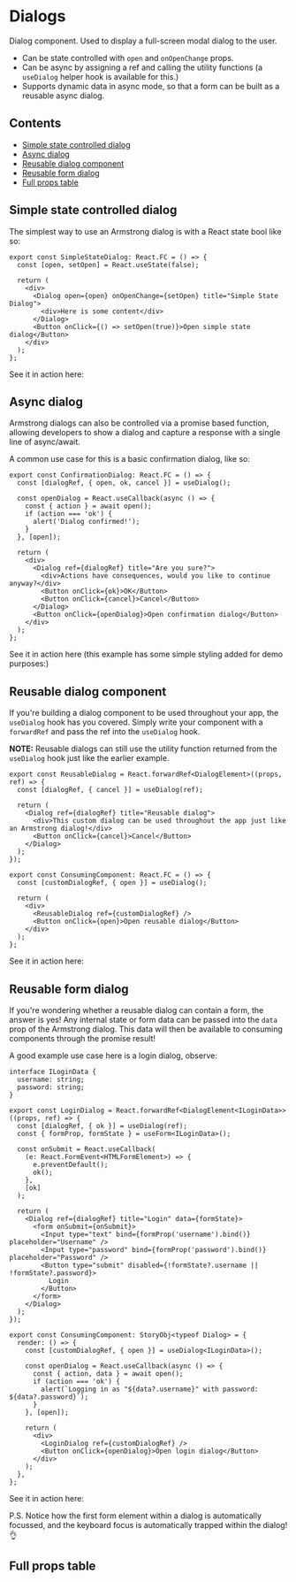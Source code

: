 

<Meta title="Modals/Dialog" component={Dialog} />

# Dialogs

Dialog component. Used to display a full-screen modal dialog to the user.

- Can be state controlled with `open` and `onOpenChange` props.
- Can be async by assigning a ref and calling the utility functions (a `useDialog` helper hook is available for this.)
- Supports dynamic data in async mode, so that a form can be built as a reusable async dialog.

<Canvas withSource="closed" of={DialogStories.Default} />

## Contents

- [Simple state controlled dialog](#simple-state)
- [Async dialog](#async)
- [Reusable dialog component](#reusable)
- [Reusable form dialog](#reusable-form)
- [Full props table](#props)

## <a name="simple-state">Simple state controlled dialog</a>

The simplest way to use an Armstrong dialog is with a React state bool like so:

```tsx
export const SimpleStateDialog: React.FC = () => {
  const [open, setOpen] = React.useState(false);

  return (
    <div>
      <Dialog open={open} onOpenChange={setOpen} title="Simple State Dialog">
        <div>Here is some content</div>
      </Dialog>
      <Button onClick={() => setOpen(true)}>Open simple state dialog</Button>
    </div>
  );
};
```

See it in action here:

<Canvas withSource="closed" of={DialogStories.SimpleStateDialog} />

## <a name="async">Async dialog</a>

Armstrong dialogs can also be controlled via a promise based function, allowing developers to show a dialog and capture a response with a single line of async/await.

A common use case for this is a basic confirmation dialog, like so:

```tsx
export const ConfirmationDialog: React.FC = () => {
  const [dialogRef, { open, ok, cancel }] = useDialog();

  const openDialog = React.useCallback(async () => {
    const { action } = await open();
    if (action === 'ok') {
      alert('Dialog confirmed!');
    }
  }, [open]);

  return (
    <div>
      <Dialog ref={dialogRef} title="Are you sure?">
        <div>Actions have consequences, would you like to continue anyway?</div>
        <Button onClick={ok}>OK</Button>
        <Button onClick={cancel}>Cancel</Button>
      </Dialog>
      <Button onClick={openDialog}>Open confirmation dialog</Button>
    </div>
  );
};
```

See it in action here (this example has some simple styling added for demo purposes:)

<Canvas withSource="closed" of={DialogStories.AsyncDialog} />

## <a name="reusable">Reusable dialog component</a>

If you're building a dialog component to be used throughout your app, the `useDialog` hook has you covered. Simply write your component with a `forwardRef` and pass the ref into the `useDialog` hook.

**NOTE:** Reusable dialogs can still use the utility function returned from the `useDialog` hook just like the earlier example.

```tsx
export const ReusableDialog = React.forwardRef<DialogElement>((props, ref) => {
  const [dialogRef, { cancel }] = useDialog(ref);

  return (
    <Dialog ref={dialogRef} title="Reusable dialog">
      <div>This custom dialog can be used throughout the app just like an Armstrong dialog!</div>
      <Button onClick={cancel}>Cancel</Button>
    </Dialog>
  );
});

export const ConsumingComponent: React.FC = () => {
  const [customDialogRef, { open }] = useDialog();

  return (
    <div>
      <ReusableDialog ref={customDialogRef} />
      <Button onClick={open}>Open reusable dialog</Button>
    </div>
  );
};
```

See it in action here:

<Canvas withSource="closed" of={DialogStories.ReusableDialog} />

## <a name="reusable-form">Reusable form dialog</a>

If you're wondering whether a reusable dialog can contain a form, the answer is yes! Any internal state or form data can be passed into the `data` prop of the Armstrong dialog. This data will then be available to consuming components through the promise result!

A good example use case here is a login dialog, observe:

```tsx
interface ILoginData {
  username: string;
  password: string;
}

export const LoginDialog = React.forwardRef<DialogElement<ILoginData>>((props, ref) => {
  const [dialogRef, { ok }] = useDialog(ref);
  const { formProp, formState } = useForm<ILoginData>();

  const onSubmit = React.useCallback(
    (e: React.FormEvent<HTMLFormElement>) => {
      e.preventDefault();
      ok();
    },
    [ok]
  );

  return (
    <Dialog ref={dialogRef} title="Login" data={formState}>
      <form onSubmit={onSubmit}>
        <Input type="text" bind={formProp('username').bind()} placeholder="Username" />
        <Input type="password" bind={formProp('password').bind()} placeholder="Password" />
        <Button type="submit" disabled={!formState?.username || !formState?.password}>
          Login
        </Button>
      </form>
    </Dialog>
  );
});

export const ConsumingComponent: StoryObj<typeof Dialog> = {
  render: () => {
    const [customDialogRef, { open }] = useDialog<ILoginData>();

    const openDialog = React.useCallback(async () => {
      const { action, data } = await open();
      if (action === 'ok') {
        alert(`Logging in as "${data?.username}" with password: ${data?.password}`);
      }
    }, [open]);

    return (
      <div>
        <LoginDialog ref={customDialogRef} />
        <Button onClick={openDialog}>Open login dialog</Button>
      </div>
    );
  },
};
```

See it in action here:

P.S. Notice how the first form element within a dialog is automatically focussed, and the keyboard focus is automatically trapped within the dialog! 👌

<Canvas withSource="closed" of={DialogStories.ReusableFormDialog} />

## <a name="props">Full props table</a>

<ArgTypes of={Dialog} />
